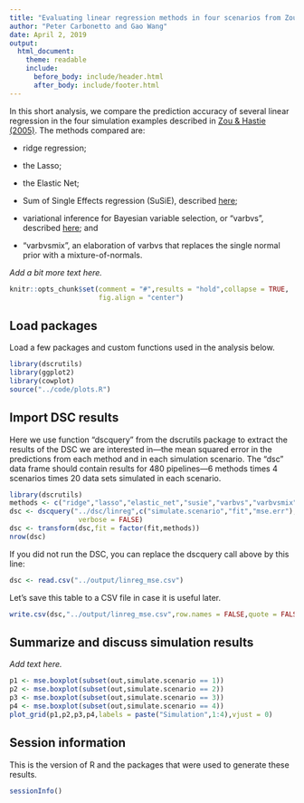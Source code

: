 ```yaml
---
title: "Evaluating linear regression methods in four scenarios from Zou & Hastie (2005)"
author: "Peter Carbonetto and Gao Wang"
date: April 2, 2019
output:
  html_document:
    theme: readable
    include:
      before_body: include/header.html
      after_body: include/footer.html
---
```


In this short analysis, we compare the prediction accuracy of several
linear regression in the four simulation examples described in [Zou &
Hastie (2005)][zou-hastie-2005]. The methods compared are:

+ ridge regression;

+ the Lasso;

+ the Elastic Net;

+ Sum of Single Effects regression (SuSiE), described [here][susie];

+ variational inference for Bayesian variable selection, or "varbvs",
described [here][varbvs]; and

+ "varbvsmix", an elaboration of varbvs that replaces the single normal
  prior with a mixture-of-normals.

*Add a bit more text here.*

```r
knitr::opts_chunk$set(comment = "#",results = "hold",collapse = TRUE,
                      fig.align = "center")
```

Load packages
-------------

Load a few packages and custom functions used in the analysis below.

```r
library(dscrutils)
library(ggplot2)
library(cowplot)
source("../code/plots.R")
```

Import DSC results
------------------

Here we use function "dscquery" from the dscrutils package to extract
the results of the DSC we are interested in---the mean squared error
in the predictions from each method and in each simulation scenario.
The "dsc" data frame should contain results for 480 pipelines---6
methods times 4 scenarios times 20 data sets simulated in each scenario.

```r
library(dscrutils)
methods <- c("ridge","lasso","elastic_net","susie","varbvs","varbvsmix")
dsc <- dscquery("../dsc/linreg",c("simulate.scenario","fit","mse.err"),
                 verbose = FALSE)
dsc <- transform(dsc,fit = factor(fit,methods))
nrow(dsc)
```

If you did not run the DSC, you can replace the dscquery call above by
this line:

```r
dsc <- read.csv("../output/linreg_mse.csv")
```

Let's save this table to a CSV file in case it is useful later.

```r
write.csv(dsc,"../output/linreg_mse.csv",row.names = FALSE,quote = FALSE)
```

## Summarize and discuss simulation results

*Add text here.*

```r
p1 <- mse.boxplot(subset(out,simulate.scenario == 1))
p2 <- mse.boxplot(subset(out,simulate.scenario == 2))
p3 <- mse.boxplot(subset(out,simulate.scenario == 3))
p4 <- mse.boxplot(subset(out,simulate.scenario == 4))
plot_grid(p1,p2,p3,p4,labels = paste("Simulation",1:4),vjust = 0)
```

## Session information

This is the version of R and the packages that were used to generate
these results.

```r
sessionInfo()
```

[susie]: https://doi.org/10.1101/501114
[varbvs]: https://projecteuclid.org/euclid.ba/1339616726 
[zou-hastie-2005]: https://doi.org/10.1111/j.1467-9868.2005.00503.x
